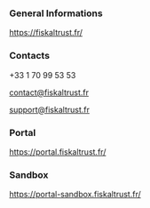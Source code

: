 ### General Informations
https://fiskaltrust.fr/
### Contacts
+33 1 70 99 53 53  

contact@fiskaltrust.fr  

support@fiskaltrust.fr  

### Portal
https://portal.fiskaltrust.fr/
### Sandbox
https://portal-sandbox.fiskaltrust.fr/